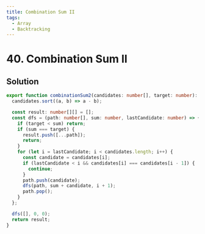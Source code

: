 ```yaml
---
title: Combination Sum II
tags:
  - Array
  - Backtracking
---
```


# 40. Combination Sum II

<Badges>
  <LevelBadge level="medium" />
  <TopicBadge name="Array" slug="array" />
  <TopicBadge name="Backtracking" slug="backtracking" />
</Badges>

## Solution

```typescript filename="solution.ts" copy
export function combinationSum2(candidates: number[], target: number): number[][] {
  candidates.sort((a, b) => a - b);

  const result: number[][] = [];
  const dfs = (path: number[], sum: number, lastCandidate: number) => {
    if (target < sum) return;
    if (sum === target) {
      result.push([...path]);
      return;
    }
    for (let i = lastCandidate; i < candidates.length; i++) {
      const candidate = candidates[i];
      if (lastCandidate < i && candidates[i] === candidates[i - 1]) {
        continue;
      }
      path.push(candidate);
      dfs(path, sum + candidate, i + 1);
      path.pop();
    }
  };

  dfs([], 0, 0);
  return result;
}
```

<ProblemLink
  codingSite="leetcode"
  href="https://leetcode.com/problems/combination-sum-ii"
  title="Combination Sum II"
/>
